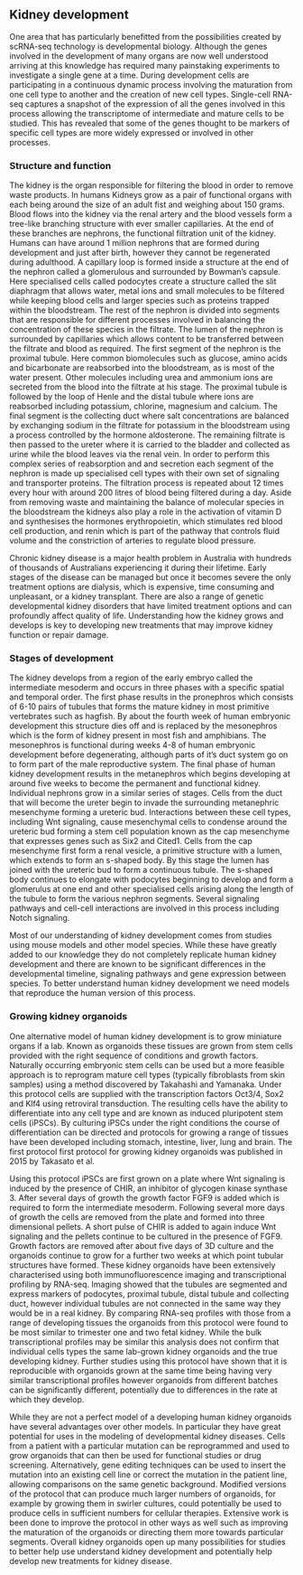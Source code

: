 ## Kidney development

One area that has particularly benefitted from the possibilities created by
scRNA-seq technology is developmental biology. Although the genes involved in
the development of many organs are now well understood arriving at this
knowledge has required many painstaking experiments to investigate a single
gene at a time. During development cells are participating in a continuous
dynamic process involving the maturation from one cell type to another and the
creation of new cell types. Single-cell RNA-seq captures a snapshot of the
expression of all the genes involved in this process allowing the transcriptome
of intermediate and mature cells to be studied. This has revealed that some of
the genes thought to be markers of specific cell types are more widely
expressed or involved in other processes.

### Structure and function

The kidney is the organ responsible for filtering the blood in order to remove
waste products. In humans Kidneys grow as a pair of functional organs with each
being around the size of an adult fist and weighing about 150 grams. Blood
flows into the kidney via the renal artery and the blood vessels form a
tree-like branching structure with ever smaller capillaries. At the end of
these branches are nephrons, the functional filtration unit of the kidney.
Humans can have around 1 million nephrons that are formed during development
and just after birth, however they cannot be regenerated during adulthood. A
capillary loop is formed inside a structure at the end of the nephron called a
glomerulous and surrounded by Bowman's capsule. Here specialised cells called
podocytes create a structure called the slit diaphragm that allows water, metal
ions and small molecules to be filtered while keeping blood cells and larger
species such as proteins trapped within the bloodstream. The rest of the
nephron is divided into segments that are responsible for different processes
involved in balancing the concentration of these species in the filtrate. The
lumen of the nephron is surrounded by capillaries which allows content to be
transferred between the filtrate and blood as required. The first segment of
the nephron is the proximal tubule. Here common biomolecules such as glucose,
amino acids and bicarbonate are reabsorbed into the bloodstream, as is most of
the water present. Other molecules including urea and ammonium ions are
secreted from the blood into the filtrate at his stage. The proximal tubule is
followed by the loop of Henle and the distal tubule where ions are reabsorbed
including potassium, chlorine, magnesium and calcium. The final segment is the
collecting duct where salt concentrations are balanced by exchanging sodium in
the filtrate for potassium in the bloodstream using a process controlled by the
hormone aldosterone. The remaining filtrate is then passed to the ureter where
it is carried to the bladder and collected as urine while the blood leaves via
the renal vein. In order to perform this complex series of reabsorption and and
secretion each segment of the nephron is made up specialised cell types with
their own set of signaling and transporter proteins. The filtration process is
repeated about 12 times every hour with around 200 litres of blood being
filtered during a day. Aside from removing waste and maintaining the balance of
molecular species in the bloodstream the kidneys also play a role in the
activation of vitamin D and synthesises the hormones erythropoietin, which
stimulates red blood cell production, and renin which is part of the pathway
that controls fluid volume and the constriction of arteries to regulate blood
pressure.

Chronic kidney disease is a major health problem in Australia with hundreds of
thousands of Australians experiencing it during their lifetime. Early stages of
the disease can be managed but once it becomes severe the only treatment
options are dialysis, which is expensive, time consuming and unpleasant, or a
kidney transplant. There are also a range of genetic developmental kidney
disorders that have limited treatment options and can profoundly affect quality
of life. Understanding how the kidney grows and develops is key to developing
new treatments that may improve kidney function or repair damage.

### Stages of development

The kidney develops from a region of the early embryo called the intermediate
mesoderm and occurs in three phases with a specific spatial and temporal order.
The first phase results in the pronephros which consists of 6-10 pairs of
tubules that forms the mature kidney in most primitive vertebrates such as
hagfish. By about the fourth week of human embryonic development this structure
dies off and is replaced by the mesonephros which is the form of kidney present
in most fish and amphibians. The mesonephros is functional during weeks 4-8 of
human embryonic development before degenerating, although parts of it's duct
system go on to form part of the male reproductive system. The final phase of
human kidney development results in the metanephros which begins developing at
around five weeks to become the permanent and functional kidney. Individual
nephrons grow in a similar series of stages. Cells from the duct that will
become the ureter begin to invade the surrounding metanephric mesenchyme
forming a ureteric bud. Interactions between these cell types, including Wnt
signaling, cause mesenchymal cells to condense around the ureteric bud forming
a stem cell population known as the cap mesenchyme that expresses genes such as
Six2 and Cited1. Cells from the cap mesenchyme first form a renal vesicle, a
primitive structure with a lumen, which extends to form an s-shaped body. By
this stage the lumen has joined with the ureteric bud to form a continuous
tubule. The s-shaped body continues to elongate with podocytes beginning to
develop and form a glomerulus at one end and other specialised cells arising
along the length of the tubule to form the various nephron segments. Several
signaling pathways and cell-cell interactions are involved in this process
including Notch signaling.

Most of our understanding of kidney development comes from studies using mouse
models and other model species. While these have greatly added to our knowledge
they do not completely replicate human kidney development and there are known
to be significant differences in the developmental timeline, signaling pathways
and gene expression between species. To better understand human kidney
development we need models that reproduce the human version of this process.

### Growing kidney organoids

One alternative model of human kidney development is to grow miniature organs
if a lab. Known as organoids these tissues are grown from stem cells provided
with the right sequence of conditions and growth factors. Naturally occurring
embryonic stem cells can be used but a more feasible approach is to reprogram
mature cell types (typically fibroblasts from skin samples) using a method
discovered by Takahashi and Yamanaka. Under this protocol cells are supplied
with the transcription factors Oct3/4, Sox2 and Klf4 using retroviral
transduction. The resulting cells have the ability to differentiate into any
cell type and are known as induced pluripotent stem cells (iPSCs). By culturing
iPSCs under the right conditions the course of differentiation can be directed
and protocols for growing a range of tissues have been developed including
stomach, intestine, liver, lung and brain. The first protocol first protocol
for growing kidney organoids was published in 2015 by Takasato et al.

Using this protocol iPSCs are first grown on a plate where Wnt signaling is
induced by the presence of CHIR, an inhibitor of glycogen kinase synthase 3.
After several days of growth the growth factor FGF9 is added which is required
to form the intermediate mesoderm. Following several more days of growth the
cells are removed from the plate and formed into three dimensional pellets. A
short pulse of CHIR is added to again induce Wnt signaling and the pellets
continue to be cultured in the presence of FGF9. Growth factors are removed
after about five days of 3D culture and the organoids continue to grow for a
further two weeks at which point tubular structures have formed. These kidney
organoids have been extensively characterised using both immunofluorescence
imaging and transcriptional profiling by RNA-seq. Imaging showed that the
tubules are segmented and express markers of podocytes, proximal tubule, distal
tubule and collecting duct, however individual tubules are not connected in the
same way they would be in a real kidney. By comparing RNA-seq profiles with
those from a range of developing tissues the organoids from this protocol were
found to be most similar to trimester one and two fetal kidney. While the bulk
transcriptional profiles may be similar this analysis does not confirm that
individual cells types the same lab-grown kidney organoids and the true
developing kidney. Further studies using this protocol have shown that it is
reproducible with organoids grown at the same time being having very similar
transcriptional profiles however organoids from different batches can be
significantly different, potentially due to differences in the rate at which
they develop.

While they are not a perfect model of a developing human kidney organoids have
several advantages over other models. In particular they have great potential
for uses in the modeling of developmental kidney diseases. Cells from a patient
with a particular mutation can be reprogrammed and used to grow organoids that
can then be used for functional studies or drug screening. Alternatively, gene
editing techniques can be used to insert the mutation into an existing cell
line or correct the mutation in the patient line, allowing comparisons on the
same genetic background. Modified versions of the protocol that can produce
much larger numbers of organoids, for example by growing them in swirler
cultures, could potentially be used to produce cells in sufficient numbers for
cellular therapies. Extensive work is been done to improve the protocol in
other ways as well such as improving the maturation of the organoids or
directing them more towards particular segments. Overall kidney organoids open
up many possibilities for studies to better help use understand kidney
development and potentially help develop new treatments for kidney disease.
